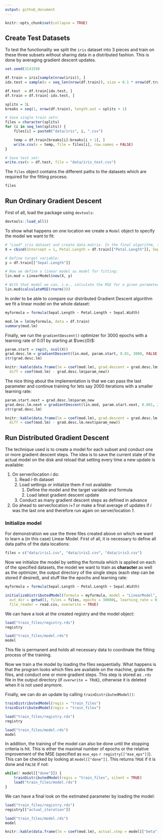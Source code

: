 ```yaml
---
output: github_document
---
```


```r
knitr::opts_chunk$set(collapse = TRUE)
```

## Create Test Datasets

To test the functionality we split the `iris` dataset into 3 pieces and train on these three subsets without sharing data in a distributed fashion. This is done by averaging gradient descent updates.

```r
set.seed(314159)

df.train = iris[sample(nrow(iris)), ]
idx.test = sample(x = seq_len(nrow(df.train)), size = 0.1 * nrow(df.train))

df.test  = df.train[idx.test, ]
df.train = df.train[-idx.test, ]

splits = 3L
breaks = seq(1, nrow(df.train), length.out = splits + 1)

# Save single train sets:
files = character(splits)
for (i in seq_len(splits)) {
	files[i] = paste0("data/iris", i, ".csv")

	temp = df.train[breaks[i]:breaks[i + 1], ]
	write.csv(x = temp, file = files[i], row.names = FALSE)
}

# Save test set:
write.csv(x = df.test, file = "data/iris_test.csv")
```

The `files` object contains the different paths to the datasets which are required for the fitting process:
```r
files
```

## Run Ordinary Gradient Descent 

First of all, load the package using `devtools`:

```r
devtools::load_all()
```

To show what happens on one location we create a `Model` object to specify the model we want to fit:

```r
# "Load" iris dataset and create data matrix. In the final algorithm, this is done by a formula:
X = cbind(Intercept = 1, Petal.Length = df.train[["Petal.Length"]], Sepal.Width = df.train[["Sepal.Width"]])

# Define target variable:
y = df.train[["Sepal.Length"]]

# Now we define a linear model as model for fitting:
lin.mod = LinearModel$new(X, y)

# With that model we can, i.e., calculate the MSE for a given parameter vector:
lin.mod$calculateMSE(rnorm(3))
```

In order to be able to compare our distributed Gradient Descent algorithm we fit a linear model on the whole dataset: 

```r
myformula = formula(Sepal.Length ~ Petal.Length + Sepal.Width)

mod.lm = lm(myformula, data = df.train)
summary(mod.lm)
```

Finally, we run the `gradientDescent()` optimizer for 3000 epochs with a learning rate of 0.01 by starting at $\vec{0}$:

```r
param.start = rep(0, ncol(X))
grad.desc.lm = gradientDescent(lin.mod, param.start, 0.01, 3000, FALSE, FALSE)
str(grad.desc.lm)

knitr::kable(data.frame(lm = coef(mod.lm), grad.descent = grad.desc.lm$param_new, 
  diff = coef(mod.lm) - grad.desc.lm$param_new))
```

The nice thing about the implementation is that we can pass the last parameter and continue training for lets say 2000 iterations with a smaller learning rate:

```r
param.start.next = grad.desc.lm$param_new
grad.desc.lm.next = gradientDescent(lin.mod, param.start.next, 0.001, 2000, FALSE, FALSE)
str(grad.desc.lm)

knitr::kable(data.frame(lm = coef(mod.lm), grad.descent = grad.desc.lm.next$param_new, 
  diff = coef(mod.lm) - grad.desc.lm.next$param_new))
```


## Run Distributed Gradient Descent

The technique used is to create a model for each subset and conduct one or more gradient descent steps. The idea is to save the current state of the actual model on the disk and reload that setting every time a new update is available:

1.  On server/location *i* do:
    1.  Read *i*-th dataset
    1.  Load settings or initialize them if not available:
        1. Define the model and the target variable and formula
        1. Load latest gradient descent update
    1. Conduct as many gradient descent steps as defined in advance

1.  Go ahead to server/location *i+1* or make a final average of updates if $i$ was the last one and therefore run again on server/location *1*.

### Initialize model

For demonstration we use the three files created above on which we want to learn a (in this case) Linear Model. First of all, it is necessary to define all data paths of the data locations:  

```r
files = c("data/iris1.csv", "data/iris2.csv", "data/iris3.csv")
```

Now we initialize the model by setting the formula which is applied on each of the specified datasets, the model we want to train as **character** as well as the optimizer, the output directory of the single steps (each step can be stored if desired), and stuff like the epochs and learning rate: 

```r
myformula = formula(Sepal.Length ~ Petal.Length + Sepal.Width)

initializeDistributedModel(formula = myformula, model = "LinearModel", optimizer = "gradientDescent", 
  out_dir = getwd(), files = files, epochs = 30000L, learning_rate = 0.01, mse_eps = 1e-10, 
  file_reader = read.csv, overwrite = TRUE)
```

We can have a look at the created registry and the model object:

```r
load("train_files/registry.rds")
registry

load("train_files/model.rds")
model
```

This file is permanent and holds all necessary data to coordinate the fitting process of the training.

Now we train a the model by loading the files sequentially. What happens is that the program looks which files are available on the machine, grabs the files, and conduct one or more gradient steps. This step is stored as `.rds` file in the output directory (if `overwrite = TRUE`), otherwise it is deleted when it is not used anymore. 

Finally, we can do an update by calling `trainDistributedModel()`:

```r
trainDistributedModel(regis = "train_files")
trainDistributedModel(regis = "train_files")

load("train_files/registry.rds")
registry

load("train_files/model.rds")
model
```

In addition, the training of the model can also be done until the stopping criteria is hit. This is ether the maximal number of epochs or the relative improvement of the MSE (specified as `mse_eps` `r registry[["mse_eps"]]`). This can be checked by looking at `model[["done"]]`. This returns `TRUE` if it is done and `FALSE` if not: 

```r
while(! model[["done"]]) {
	trainDistributedModel(regis = "train_files", silent = TRUE)
	load("train_files/model.rds")
}
```

We can have a final look on the estimated parameter by loading the model:

```r
load("train_files/registry.rds")
registry[["actual_iteration"]]

load("train_files/model.rds")
model

knitr::kable(data.frame(lm = coef(mod.lm), actual.step = model[["beta"]], diff = coef(mod.lm) - model[["beta"]]))
```